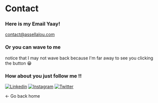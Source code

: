 
# Contact

### Here is my Email Yaay!

contact@assellalou.com

### Or you can wave to me

<Wave />

notice that I may not wave back because I'm far away to see you clicking the button 😁

### How about you just follow me !!

[![Linkedin](https://img.shields.io/badge/assellalou-0077B5?style=flat-square&logo=Linkedin&logoColor=fff&link=https://www.linkedin.com/in/assellalou/)](https://www.linkedin.com/in/assellalou/)
[![Instagram](https://img.shields.io/badge/@massellalou-A13185?style=flat-square&logo=instagram&logoColor=fff&link=https://www.instagram.com/massellalou/)](https://www.instagram.com/massellalou/)
[![Twitter](https://img.shields.io/badge/@massellalou-55ADEE?style=flat-square&logo=twitter&logoColor=fff&link=https://www.twitter.com/massellalou/)](https://www.twitter.com/massellalou/)

<Link to="/">&larr; Go back home</Link>
